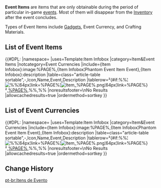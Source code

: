 {{Terminology Infobox
|type         = Item Types
}}
'''Event Items''' are items that are only obtainable during the period of particular in-game [[events]]. Most of them will disappear from the [[Inventory]] after the event concludes.

Types of Event Items include [[Gadgets]], Event Currency, and Crafting Materials.

==List of Event Items==
{{#DPL:
|namespace=
|uses=Template:Item Infobox
|category=Item&Event Items
|notcategory=Event Currencies
|include={Item Infobox}:image:%PAGE%,{Item Infobox¦Phantom Event Item Event},{Item Infobox}:description
|table=class="article-table sortable",-,Icon,Name,Event,Description
|tablerow=²{#if:%%¦[[File:%%¦64px¦link=%PAGE%]]¦[[File:Item %PAGE%.png¦64px¦link=%PAGE%]]}²,[[%PAGE%]],%%,%%
|noresultsfooter=\nNo Results
|allowcachedresults=true
|ordermethod=sortkey
}}

==List of Event Currencies==
{{Main|Event Currencies}}
{{#DPL:
|namespace=
|uses=Template:Item Infobox
|category=Item&Event Currencies
|include={Item Infobox}:image:%PAGE%,{Item Infobox¦Phantom Event Item Event},{Item Infobox}:description
|table=class="article-table sortable",-,Icon,Name,Event,Description
|tablerow=²{#if:%%¦[[File:%%¦64px¦link=%PAGE%]]¦[[File:Item %PAGE%.png¦64px¦link=%PAGE%]]}²,[[%PAGE%]],%%,%%
|noresultsfooter=\nNo Results
|allowcachedresults=true
|ordermethod=sortkey
}}

==Change History==
{{Change History|1.1}}
[[Category:Event Items| ]]

[[pt-br:Itens de Evento]]